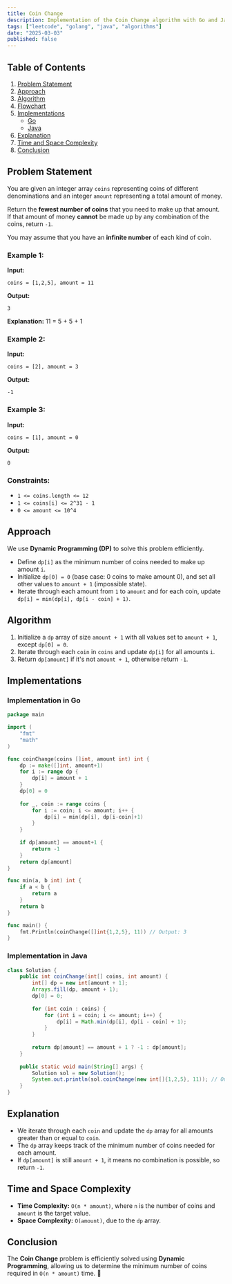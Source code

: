 ```yaml
---
title: Coin Change
description: Implementation of the Coin Change algorithm with Go and Java.
tags: ["leetcode", "golang", "java", "algorithms"]
date: "2025-03-03"
published: false
---
```


## Table of Contents

1. [Problem Statement](#problem-statement)
2. [Approach](#approach)
3. [Algorithm](#algorithm)
4. [Flowchart](#flowchart)
5. [Implementations](#implementations)
   - [Go](#implementation-in-go)
   - [Java](#implementation-in-java)
6. [Explanation](#explanation)
7. [Time and Space Complexity](#time-and-space-complexity)
8. [Conclusion](#conclusion)

## Problem Statement

You are given an integer array `coins` representing coins of different denominations and an integer `amount` representing a total amount of money.

Return the **fewest number of coins** that you need to make up that amount. If that amount of money **cannot** be made up by any combination of the coins, return `-1`.

You may assume that you have an **infinite number** of each kind of coin.

### Example 1:

**Input:**
```
coins = [1,2,5], amount = 11
```
**Output:**
```
3
```
**Explanation:** 11 = 5 + 5 + 1

### Example 2:

**Input:**
```
coins = [2], amount = 3
```
**Output:**
```
-1
```

### Example 3:

**Input:**
```
coins = [1], amount = 0
```
**Output:**
```
0
```

### Constraints:

- `1 <= coins.length <= 12`
- `1 <= coins[i] <= 2^31 - 1`
- `0 <= amount <= 10^4`

## Approach

We use **Dynamic Programming (DP)** to solve this problem efficiently.

- Define `dp[i]` as the minimum number of coins needed to make up amount `i`.
- Initialize `dp[0] = 0` (base case: 0 coins to make amount 0), and set all other values to `amount + 1` (impossible state).
- Iterate through each amount from `1` to `amount` and for each coin, update `dp[i] = min(dp[i], dp[i - coin] + 1)`.

## Algorithm

1. Initialize a `dp` array of size `amount + 1` with all values set to `amount + 1`, except `dp[0] = 0`.
2. Iterate through each `coin` in `coins` and update `dp[i]` for all amounts `i`.
3. Return `dp[amount]` if it's not `amount + 1`, otherwise return `-1`.

## Implementations

### Implementation in Go

```go
package main

import (
    "fmt"
    "math"
)

func coinChange(coins []int, amount int) int {
    dp := make([]int, amount+1)
    for i := range dp {
        dp[i] = amount + 1
    }
    dp[0] = 0
    
    for _, coin := range coins {
        for i := coin; i <= amount; i++ {
            dp[i] = min(dp[i], dp[i-coin]+1)
        }
    }
    
    if dp[amount] == amount+1 {
        return -1
    }
    return dp[amount]
}

func min(a, b int) int {
    if a < b {
        return a
    }
    return b
}

func main() {
    fmt.Println(coinChange([]int{1,2,5}, 11)) // Output: 3
}
```

### Implementation in Java

```java
class Solution {
    public int coinChange(int[] coins, int amount) {
        int[] dp = new int[amount + 1];
        Arrays.fill(dp, amount + 1);
        dp[0] = 0;
        
        for (int coin : coins) {
            for (int i = coin; i <= amount; i++) {
                dp[i] = Math.min(dp[i], dp[i - coin] + 1);
            }
        }
        
        return dp[amount] == amount + 1 ? -1 : dp[amount];
    }
    
    public static void main(String[] args) {
        Solution sol = new Solution();
        System.out.println(sol.coinChange(new int[]{1,2,5}, 11)); // Output: 3
    }
}
```

## Explanation

- We iterate through each `coin` and update the `dp` array for all amounts greater than or equal to `coin`.
- The `dp` array keeps track of the minimum number of coins needed for each amount.
- If `dp[amount]` is still `amount + 1`, it means no combination is possible, so return `-1`.

## Time and Space Complexity

- **Time Complexity:** `O(n * amount)`, where `n` is the number of coins and `amount` is the target value.
- **Space Complexity:** `O(amount)`, due to the `dp` array.

## Conclusion

The **Coin Change** problem is efficiently solved using **Dynamic Programming**, allowing us to determine the minimum number of coins required in `O(n * amount)` time. 🚀

